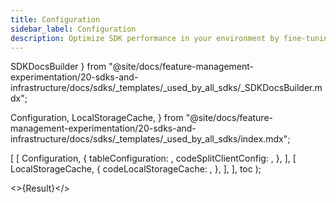 ```yaml
---
title: Configuration
sidebar_label: Configuration
description: Optimize SDK performance in your environment by fine-tuning SDK config settings.
---
```


  SDKDocsBuilder
} from "@site/docs/feature-management-experimentation/20-sdks-and-infrastructure/docs/sdks/_templates/_used_by_all_sdks/_SDKDocsBuilder.mdx";

  Configuration,
  LocalStorageCache,
} from "@site/docs/feature-management-experimentation/20-sdks-and-infrastructure/docs/sdks/_templates/_used_by_all_sdks/index.mdx";





  [
    [
      Configuration,
      {
        tableConfiguration:    <ConfigTable />,
        codeSplitClientConfig: <SplitClientConfig />,
      },
    ],
    [
      LocalStorageCache,
      {
        codeLocalStorageCache: <ConfigureLocalStorageCache />,
      },
    ],
  ],
  toc
);

<>{Result}</>